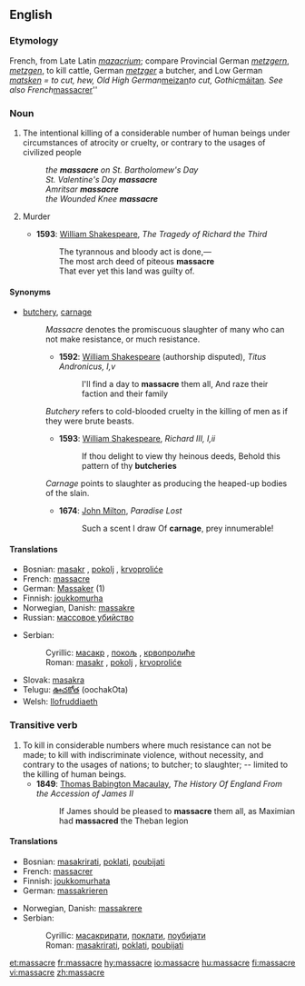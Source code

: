 ==English==

===Etymology===
French, from Late Latin ''[[mazacrium]]''; compare Provincial German ''[[metzgern]]'', ''[[metzgen]]'', to kill cattle, German ''[[metzger]]'' a butcher, and Low German ''[[matsken]] = to cut, hew, Old High German ''[[meizan]]'' to cut, Gothic ''[[máitan]]''. See also French ''[[massacrer]]''

===Noun===
{{en-noun}}

#The intentional killing of a considerable number of human beings under circumstances of atrocity or cruelty, or contrary to the usages of civilized people
#:''the '''massacre''' on St. Bartholomew's Day''
#:''St. Valentine's Day '''massacre'''''
#:''Amritsar '''massacre'''''
#:''the Wounded Knee '''massacre'''''
#{{obsolete}} Murder
#*'''1593''': [[w:William Shakespeare|William Shakespeare]], ''The Tragedy of Richard the Third''
#*:The tyrannous and bloody act is done,—
#*:The most arch deed of piteous '''massacre'''
#*:That ever yet this land was guilty of.

====Synonyms====
* [[butchery]], [[carnage]]
*:''Massacre'' denotes the promiscuous slaughter of many who can not make resistance, or much resistance. 
*:*'''1592''': [[w:William Shakespeare|William Shakespeare]] (authorship disputed), ''Titus Andronicus, I,v''
*:*:I'll find a day to '''massacre''' them all, And raze their faction and their family
*:''Butchery'' refers to cold-blooded cruelty in the killing of men as if they were brute beasts.
*:*'''1593''': [[w:William Shakespeare|William Shakespeare]], ''Richard III, I,ii''
*:*:If thou delight to view thy heinous deeds, Behold this pattern of thy '''butcheries'''
*:''Carnage'' points to slaughter as producing the heaped-up bodies of the slain.
*:*'''1674''': [[w:John Milton|John Milton]], ''Paradise Lost''
*:*:Such a scent I draw Of '''carnage''', prey innumerable!

====Translations====
{{top}}
*Bosnian: [[masakr#Bosnian|masakr]] {{m}}, [[pokolj#Bosnian|pokolj]] {{m}}, [[krvoproliće#Bosnian|krvoproliće]] {{n}}
*French: [[#French|massacre]] {{m}}
*German: [[Massaker]] {{n}} (1)
*Finnish: [[joukkomurha]]
*Norwegian, Danish: [[massakre]]
*Russian: [[массовое убийство]]
{{mid}}
*Serbian:
*:Cyrillic: [[масакр#Serbian|масакр]] {{m}}, [[покољ#Serbian|покољ]] {{m}}, [[крвопролиће#Serbian|крвопролиће]] {{m}}
*:Roman: [[masakr#Serbian|masakr]] {{m}}, [[pokolj#Serbian|pokolj]] {{m}}, [[krvoproliće#Serbian|krvoproliće]] {{m}}
*Slovak: [[masakra]] {{f}}
*Telugu: [[ఊచకోత]] (oochakOta)
*Welsh: [[llofruddiaeth]]
{{bottom}}

===Transitive verb===
{{en-verb|massacr|ing}}

#To kill in considerable numbers where much resistance can not be made; to kill with indiscriminate violence, without necessity, and contrary to the usages of nations; to butcher; to slaughter; -- limited to the killing of human beings.
#*'''1849''': [[w:Thomas Babington Macaulay|Thomas Babington Macaulay]], ''The History Of England From the Accession of James II''
#*:If James should be pleased to '''massacre''' them all, as Maximian had '''massacred''' the Theban legion

====Translations====
{{top}}
*Bosnian: [[masakrirati#Bosnian|masakrirati]], [[poklati#Bosnian|poklati]], [[poubijati#Bosnian|poubijati]]
*French: [[massacrer]]
*Finnish: [[joukkomurhata]]
*German: [[massakrieren]]
{{mid}}
*Norwegian, Danish: [[massakrere]]
*Serbian:
*:Cyrillic: [[масакрирати#Serbian|масакрирати]], [[поклати#Serbian|поклати]], [[поубијати#Serbian|поубијати]]
*:Roman: [[masakrirati#Serbian|masakrirati]], [[poklati#Serbian|poklati]], [[poubijati#Serbian|poubijati]]
{{bottom}}

[[et:massacre]]
[[fr:massacre]]
[[hy:massacre]]
[[io:massacre]]
[[hu:massacre]]
[[fi:massacre]]
[[vi:massacre]]
[[zh:massacre]]